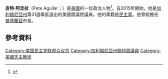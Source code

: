 '''皮特·阿圭拉'''（Pete Aguilar；{{bd|1979年|6月19日}}）是[[美國|美國]]的一位政治人物<ref name="BIRTH NAME">{{cite web|title=AGUILAR, Peter Rey, (1979 - )|url=http://bioguide.congress.gov/scripts/biodisplay.pl?index=A000371|publisher=Biographical Directory of the United States Congress|accessdate=31 January 2015|archive-date=2015-01-30|archive-url=https://web.archive.org/web/20150130034923/http://bioguide.congress.gov/scripts/biodisplay.pl?index=A000371|dead-url=no}}</ref>。自2015年開始，他是[[加利福尼亞州|加利福尼亞州]]第31選舉區選出的美國眾議院議員。他的黨籍是[[民主黨_(美國)|民主黨]]。他曾經擔任[[雷德蘭茲_(加利福尼亞州)|普德蘭茲]]市長。
== 參考資料 ==
{{reflist}}
[[Category:美国民主党联邦众议员|Category:美国民主党联邦众议员]]
[[Category:加利福尼亞州聯邦眾議員|Category:加利福尼亞州聯邦眾議員]]
[[Category:美國天主教徒|Category:美國天主教徒]]